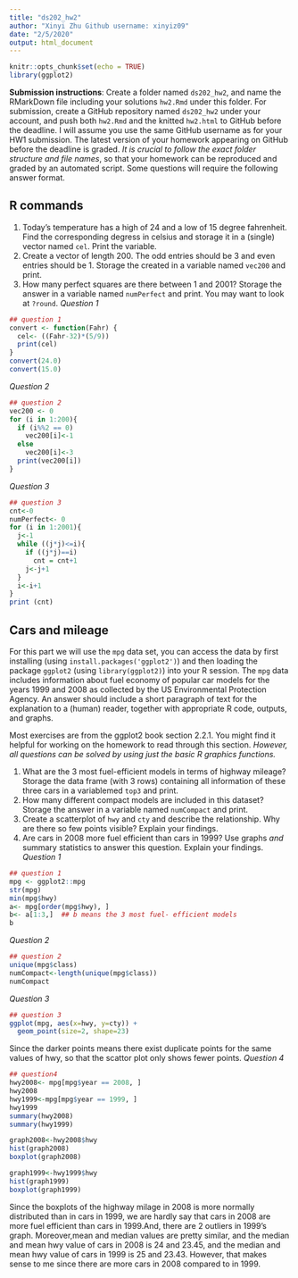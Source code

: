 ```yaml
---
title: "ds202_hw2"
author: "Xinyi Zhu Github username: xinyiz09"
date: "2/5/2020"
output: html_document
---
```



```r
knitr::opts_chunk$set(echo = TRUE)
library(ggplot2)
```
**Submission instructions**: Create a folder named `ds202_hw2`, and name the RMarkDown file including your solutions `hw2.Rmd` under this folder. For submission, create a GitHub repository named `ds202_hw2` under your account, and push both `hw2.Rmd` and the knitted `hw2.html` to GitHub before the deadline. I will assume you use the same GitHub username as for your HW1 submission. The latest version of your homework appearing on GitHub before the deadline is graded. *It is crucial to follow the exact folder structure and file names*, so that your homework can be reproduced and graded by an automated script. Some questions will require the following answer format.

## R commands
1. Today's temperature has a high of 24 and a low of 15 degree fahrenheit.  Find the corresponding degress in celsius and storage it in a (single) vector named `cel`. Print the variable.
2. Create a vector of length 200. The odd entries should be 3 and even entries should be 1. Storage the created in a variable named `vec200` and print.
3. How many perfect squares are there between 1 and 2001? Storage the answer in a  variable named `numPerfect` and print. You may want to look at `?round`.
*Question 1*
```r
## question 1
convert <- function(Fahr) {
  cel<- ((Fahr-32)*(5/9))
  print(cel)
}
convert(24.0)
convert(15.0)
```

*Question 2*
```r
## question 2
vec200 <- 0
for (i in 1:200){
  if (i%%2 == 0)
    vec200[i]<-1
  else
    vec200[i]<-3
  print(vec200[i])
}
```

*Question 3*
```r
## question 3
cnt<-0
numPerfect<- 0
for (i in 1:2001){
  j<-1
  while ((j*j)<=i){
    if ((j*j)==i)
      cnt = cnt+1
    j<-j+1
  }
  i<-i+1
}
print (cnt)

```

## Cars and mileage
For this part we will use the `mpg` data set, you can access the data by first installing (using `install.packages('ggplot2')`) and then loading the package `ggplot2` (using `library(ggplot2)`) into your R session. The `mpg` data includes information about fuel economy of popular car models
for the years 1999 and 2008 as collected by the US Environmental Protection Agency. An answer should include a short paragraph of text for the explanation to a (human) reader, together with appropriate R code, outputs, and graphs.

Most exercises are from the ggplot2 book section 2.2.1. You might find it helpful for working on the homework to read through this section. *However, all questions can be solved by using just the basic R graphics functions.*

1. What are the 3 most fuel-efficient models in terms of highway mileage? Storage the data frame (with 3 rows) containing all information of these three cars in a variablemed `top3` and print.
2. How many different compact models are included in this dataset? Storage the answer in  a variable named `numCompact` and print.
3. Create a scatterplot of `hwy` and `cty` and describe the relationship. Why are there so few points visible? Explain your findings.
4. Are cars in 2008 more fuel efficient than cars in 1999? Use graphs *and* summary statistics to answer this question. Explain your findings.
*Question 1*
```r
## question 1
mpg <- ggplot2::mpg
str(mpg)
min(mpg$hwy)
a<- mpg[order(mpg$hwy), ]
b<- a[1:3,]  ## b means the 3 most fuel- efficient models
b
```
*Question 2*
```r
## question 2
unique(mpg$class)
numCompact<-length(unique(mpg$class))
numCompact
```
*Question 3*
```r
## question 3
ggplot(mpg, aes(x=hwy, y=cty)) +
  geom_point(size=2, shape=23)
```
Since the darker points means there exist duplicate points for the same values of hwy, so that the scattor plot only shows fewer points.
*Question 4*
```r
## question4
hwy2008<- mpg[mpg$year == 2008, ]
hwy2008
hwy1999<-mpg[mpg$year == 1999, ]
hwy1999
summary(hwy2008)
summary(hwy1999)
```

```r
graph2008<-hwy2008$hwy
hist(graph2008)
boxplot(graph2008)
```

```r
graph1999<-hwy1999$hwy
hist(graph1999)
boxplot(graph1999)

```

Since the boxplots of the highway milage in 2008 is more normally distributed than in cars in 1999, we are hardly say that cars in 2008 are more fuel efficient than cars in 1999.And, there are 2 outliers in 1999's graph. Moreover,mean and median values are pretty similar, and the median and mean hwy value of cars in 2008 is 24 and 23.45, and the median and mean hwy value of cars in 1999 is 25 and 23.43. However, that makes sense to me since there are more cars in 2008 compared to in 1999.


